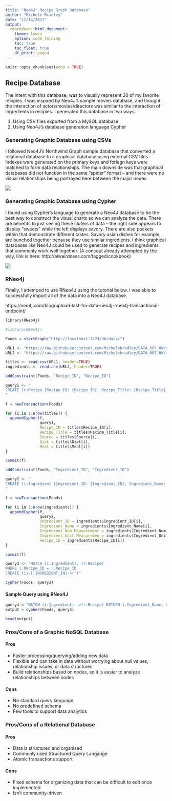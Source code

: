 ```yaml
---
title: "Neo4J: Recipe Graph Database"
author: "Michele Bradley"
date: "11/14/2017"
output:
  rmarkdown::html_document:
    theme: lumen
    option: code_folding
    toc: true
    toc_float: true
    df_print: paged
---
```


```r
knitr::opts_chunk$set(echo = TRUE)
```

## Recipe Database
The intent with this database, was to visually represent 20 of my favorite recipies. I was inspired by Neo4J's sample movies database, and thought the interaction of actors/movies/directors was similar to the interaction of ingredients in recipies. I generated this database in two ways. 

1. Using CSV files exported from a MySQL database
2. Using Neo4J's database generation language Cypher

### Generating Graphic Database using CSVs

I followed Neo4J's Northwind Graph sample database that converted a relational database to a graphical database using external CSV files. Indexes were generated on the primary keys and foriegn keys were matched to form data relationships. The main downside was that graphical databases did not function in the same "spider" format -- and there were no visual relationships being portrayed here between the major nodes. 

![](/Users/Michele/Desktop/csv.png)

### Generating Graphic Database using Cypher

I found using Cypher's language to generate a Neo4J database to be the best way to construct the visual charts so we can analyze the data. There are benefits to just seeing these cluters of data -- the right side appears to display "sweets" while the left displays savory. There are also pockets within that demonstrate different tastes. Savory asian dishes for example, are bunched together because they use similar ingredients. I think graphical databases like Neo4J could be used to generate recipes and ingredients that commonly work well together. (A concept already attempted by the way, link is here: http://aiweirdness.com/tagged/cookbook)

![](/Users/Michele/Desktop/neo4j.png)

### RNeo4j

Finally, I attemped to use RNeo4J using the tutorial below. I was able to successfully import all of the data into a Neo4J database.

https://neo4j.com/blog/upload-last-fm-data-neo4j-rneo4j-transactional-endpoint/

```r
library(RNeo4j)
```

```r
#library(RNeo4j)

Foods = startGraph("http://localhost:7474/db/data/")

URL1 <- "https://raw.githubusercontent.com/Michelebradley/DATA_607_HW/master/GraphDatabase/titles.csv"
URL2 <- "https://raw.githubusercontent.com/Michelebradley/DATA_607_HW/master/GraphDatabase/ingredients.csv"

titles <- read.csv(URL1, header=TRUE)
ingredients <- read.csv(URL2, header=TRUE)
```

```r
addConstraint(Foods, "Recipe_ID", "Recipe_ID")

query1 <- "
CREATE (r:Recipe {Recipe_ID: {Recipe_ID}, Recipe_Title: {Recipe_Title}, Source: {Source}, Diet: {Diet}, Meal: {Meal}})
"

f = newTransaction(Foods)

for (i in 1:nrow(titles)) {
  appendCypher(f, 
               query1, 
               Recipe_ID = titles$Recipe_ID[i], 
               Recipe_Title = titles$Recipe_Title[i],
               Source = titles$Source[i],
               Diet = titles$Diet[i],
               Meal = titles$Meal[i])
}

commit(f)
```

```r
addConstraint(Foods, "Ingredient_ID", "Ingredient_ID")

query2 <- "
CREATE (i:Ingredient {Ingredient_ID: {Ingredient_ID}, Ingredient_Name: {Ingredient_Name}, Ingredient_Num_Measurement: {Ingredient_Num_Measurement}, Ingredient_Unit_Measurement: {Ingredient_Unit_Measuremen}, Recipe_ID: {Recipe_ID}})
"

f = newTransaction(Foods)

for (i in 1:nrow(ingredients)) {
  appendCypher(f, 
               query2, 
               Ingredient_ID = ingredients$Ingredient_ID[i], 
               Ingredient_Name = ingredients$Ingredient_Name[i],
               Ingredient_Num_Measurement = ingredients$Ingredient_Num_Measurement[i],
               Ingredient_Unit_Measuremen = ingredients$Ingredient_Unit_Measurement[i],
               Recipe_ID = ingredients$Recipe_ID[i])
}

commit(f)
```

```r
query3 <- "MATCH (i:Ingredient), (r:Recipe)
WHERE i.Recipe_ID = r.Recipe_ID
CREATE (i)-[:INGREDIENT_IN]->(r)"

cypher(Foods, query3)
```

#### Sample Query using RNeo4J

```r
query4 = "MATCH (i:Ingredient)-->(r:Recipe) RETURN i.Ingredient_Name, collect(distinct r.Meal) as Categories"
output = cypher(Foods, query4)

head(output)
```

### Pros/Cons of a Graphic NoSQL Database

#### Pros
 - Faster processing/querying/adding new data <br>
 - Flexible and can take in data without worrying about null values, relationship issues, or data structures <br>
 - Build relationships based on nodes, so it is easier to analyze relationships between nodes
 
#### Cons
 - No standard query language <br>
 - No predefined schema <br>
 - Few tools to support data analytics
 
### Pros/Cons of a Relational Database

#### Pros
  - Data is structured and organized <br>
  - Commonly used Structured Query Langauge <br>
  - Atomic transactions support

#### Cons
  - Fixed schema for organizing data that can be difficult to edit once implemented <br>
  - Isn't community-driven
